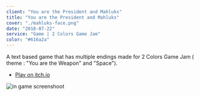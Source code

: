 ```yaml
---
client: "You are the President and Mahluks"
title: "You are the President and Mahluks"
cover: "./mahluks-face.png"
date: "2018-07-22"
service: "Game | 2 Colors Game Jam"
color: "#616a2a"
---
```


A text based game that has multiple endings made for 2 Colors Game Jam ( theme : "You are the Weapon" and "Space").

* [Play on itch.io](https://cvkarakoc.itch.io/you-are-the-president-and-mahluks "itch.io page")

![in game screenshoot](https://img.itch.zone/aW1hZ2UvMjgyMzAxLzEzNzEyMTYuanBn/original/xTALLN.jpg "in game screenshoot")
